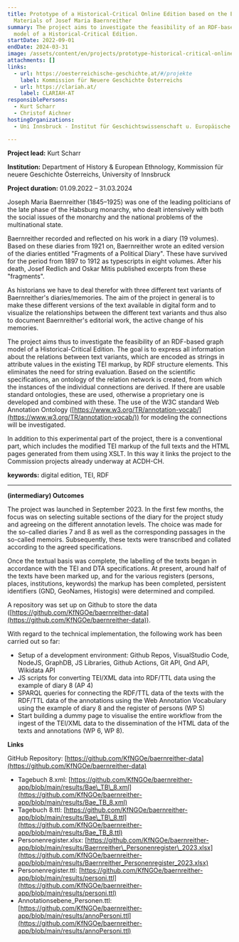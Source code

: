```yaml
---
title: Prototype of a Historical-Critical Online Edition based on the Estate
  Materials of Josef Maria Baernreither
summary: The project aims to investigate the feasibility of an RDF-based graph
  model of a Historical-Critical Edition.
startDate: 2022-09-01
endDate: 2024-03-31
image: /assets/content/en/projects/prototype-historical-critical-online-edition-based-estate-materials-josef-maria-baernreither/image.png
attachments: []
links:
  - url: https://oesterreichische-geschichte.at/#/projekte
    label: Kommission für Neuere Geschichte Österreichs
  - url: https://clariah.at/
    label: CLARIAH-AT
responsiblePersons:
  - Kurt Scharr
  - Christof Aichner
hostingOrganizations:
  - Uni Innsbruck - Institut für Geschichtswissenschaft u. Europäische Ethnologie

---
```

**Project lead:** Kurt Scharr

**Institution:** Department of History & European Ethnology, Kommission für neuere Geschichte Österreichs, University of Innsbruck

**Project duration:** 01.09.2022 – 31.03.2024

Joseph Maria Baernreither (1845–1925) was one of the leading politicians of the late phase of the Habsburg monarchy, who dealt intensively with both the social issues of the monarchy and the national problems of the multinational state.

Baernreither recorded and reflected on his work in a diary (19 volumes). Based on these diaries from 1921 on, Baernreither wrote an edited version of the diaries entitled "Fragments of a Political Diary". These have survived for the period from 1897 to 1912 as typescripts in eight volumes. After his death, Josef Redlich and Oskar Mitis published excerpts from these "fragments".

As historians we have to deal therefor with three different text variants of Baernreither's diaries/memories. The aim of the project in general is to make these different versions of the text available in digital form and to visualize the relationships between the different text variants and thus also to document Baernreither's editorial work, the active change of his memories.

The project aims thus to investigate the feasibility of an RDF-based graph model of a Historical-Critical Edition. The goal is to express all information about the relations between text variants, which are encoded as strings in attribute values in the existing TEI markup, by RDF structure elements. This eliminates the need for string evaluation. Based on the scientific specifications, an ontology of the relation network is created, from which the instances of the individual connections are derived. If there are usable standard ontologies, these are used, otherwise a proprietary one is developed and combined with these. The use of the W3C standard Web Annotation Ontology ([https://www.w3.org/TR/annotation-vocab/](https://www.w3.org/TR/annotation-vocab/)) for modeling the connections will be investigated.

In addition to this experimental part of the project, there is a conventional part, which includes the modified TEI markup of the full texts and the HTML pages generated from them using XSLT. In this way it links the project to the Commission projects already underway at ACDH-CH.

**keywords:** digital edition, TEI, RDF

***

**(intermediary) Outcomes**

The project was launched in September 2023. In the first few months, the focus was on selecting suitable sections of the diary for the project study and agreeing on the different annotation levels. The choice was made for the so-called diaries 7 and 8 as well as the corresponding passages in the so-called memoirs. Subsequently, these texts were transcribed and collated according to the agreed specifications.

Once the textual basis was complete, the labelling of the texts began in accordance with the TEI and DTA specifications. At present, around half of the texts have been marked up, and for the various registers (persons, places, institutions, keywords) the markup has been completed, persistent identifiers (GND, GeoNames, Histogis) were determined and compiled.

A repository was set up on Github to store the data ([https://github.com/KfNGOe/baernreither-data](https://github.com/KfNGOe/baernreither-data)).

With regard to the technical implementation, the following work has been carried out so far:

* Setup of a development environment: Github Repos, VisualStudio Code, NodeJS, GraphDB, JS Libraries, Github Actions, Git API, Gnd API, Wikidata API
* JS scripts for converting TEI/XML data into RDF/TTL data using the example of diary 8 (AP 4)
* SPARQL queries for connecting the RDF/TTL data of the texts with the RDF/TTL data of the annotations using the Web Annotation Vocabulary using the example of diary 8 and the register of persons (WP 5)
* Start building a dummy page to visualise the entire workflow from the ingest of the TEI/XML data to the dissemination of the HTML data of the texts and annotations (WP 6, WP 8).

**Links**

GitHub Repository: [https://github.com/KfNGOe/baernreither-data](https://github.com/KfNGOe/baernreither-data)

* Tagebuch 8.xml: [https://github.com/KfNGOe/baernreither-app/blob/main/results/Bae\_TB\_8.xml](https://github.com/KfNGOe/baernreither-app/blob/main/results/Bae_TB_8.xml)
* Tagebuch 8.ttl: [https://github.com/KfNGOe/baernreither-app/blob/main/results/Bae\_TB\_8.ttl](https://github.com/KfNGOe/baernreither-app/blob/main/results/Bae_TB_8.ttl)
* Personenregister.xlsx: [https://github.com/KfNGOe/baernreither-app/blob/main/results/Baernreither\_Personenregister\_2023.xlsx](https://github.com/KfNGOe/baernreither-app/blob/main/results/Baernreither_Personenregister_2023.xlsx)
* Personenregister.ttl: [https://github.com/KfNGOe/baernreither-app/blob/main/results/personi.ttl](https://github.com/KfNGOe/baernreither-app/blob/main/results/personi.ttl)
* Annotationsebene\_Personen.ttl: [https://github.com/KfNGOe/baernreither-app/blob/main/results/annoPersoni.ttl](https://github.com/KfNGOe/baernreither-app/blob/main/results/annoPersoni.ttl)

